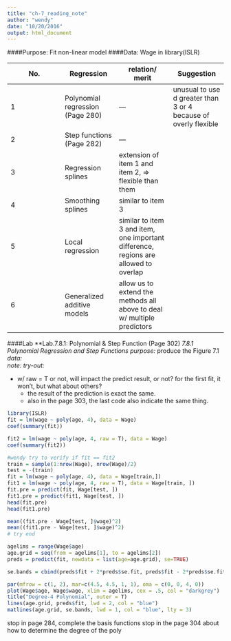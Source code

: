 ```yaml
---
title: "ch-7_reading_note"
author: "wendy"
date: "10/20/2016"
output: html_document
---
```

####Purpose: 
Fit non-linear model
####Data: 
Wage in library(ISLR)

| No. | Regression | relation/ merit | Suggestion |
| --- | --- | --- | --- |
| 1 | Polynomial regression (Page 280) | --- | unusual to use d greater than 3 or 4 because of overly flexible |
| 2 | Step functions (Page 282) | --- |
| 3 | Regression splines | extension of item 1 and item 2, => flexible than them |
| 4 | Smoothing splines | similar to item 3 |
| 5 | Local regression | similar to item 3 and item, one important difference, regions are allowed to overlap |
| 6 | Generalized additive models | allow us to extend the methods all above to deal w/ multiple predictors |

####Lab 
**Lab.7.8.1: Polynomial & Step Function (Page 302) *7.8.1 Polynomial Regression and Step Functions*
*purpose:* produce the Figure 7.1    
*data:*   
*note:* 
*try-out:* 

* w/ raw = T or not, will impact the predict result, or not? for the first fit, it won't, but what about others? 
    * the result of the prediction is exact the same. 
    * also in the page 303, the last code also indicate the same thing. 
    
    

```r
library(ISLR)
fit = lm(wage ~ poly(age, 4), data = Wage)
coef(summary(fit))

fit2 = lm(wage ~ poly(age, 4, raw = T), data = Wage)
coef(summary(fit2))

#wendy try to verify if fit == fit2
train = sample(1:nrow(Wage), nrow(Wage)/2)
test = -(train)
fit = lm(wage ~ poly(age, 4), data = Wage[train,])
fit1 = lm(wage ~ poly(age, 4, raw = T), data = Wage[train, ])
fit.pre = predict(fit, Wage[test, ])
fit1.pre = predict(fit1, Wage[test, ])
head(fit.pre)
head(fit1.pre)

mean((fit.pre - Wage[test, ]$wage)^2)
mean((fit1.pre - Wage[test, ]$wage)^2)
# try end

agelims = range(Wage$age)
age.grid = seq(from = agelims[1], to = agelims[2])
preds = predict(fit, newdata = list(age=age.grid), se=TRUE)

se.bands = cbind(preds$fit + 2*preds$se.fit, preds$fit - 2*preds$se.fit)

par(mfrow = c(1, 2), mar=c(4.5, 4.5, 1, 1), oma = c(0, 0, 4, 0))
plot(Wage$age, Wage$wage, xlim = agelims, cex = .5, col = "darkgrey")
title("Degree-4 Polynomial", outer = T)
lines(age.grid, preds$fit, lwd = 2, col = "blue")
matlines(age.grid, se.bands, lwd = 1, col = "blue", lty = 3)

```

stop in page 284, complete the basis functions
stop in the page 304 about how to determine the degree of the poly